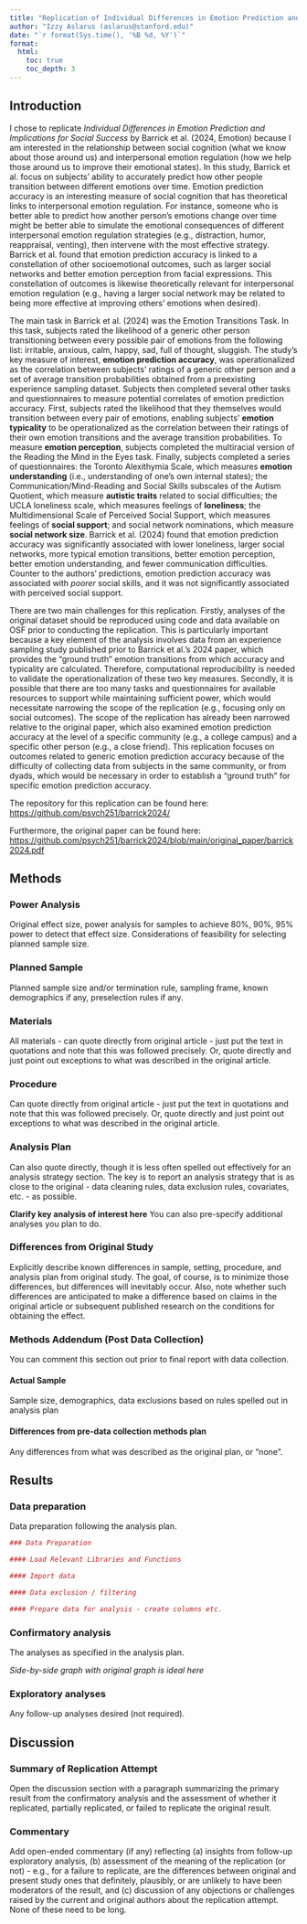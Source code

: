 ```yaml
---
title: "Replication of Individual Differences in Emotion Prediction and Implications for Social Success by Barrick et al. (2024, Emotion)"
author: "Izzy Aslarus (aslarus@stanford.edu)"
date: "`r format(Sys.time(), '%B %d, %Y')`"
format:
  html:
    toc: true
    toc_depth: 3
---
```


## Introduction

I chose to replicate *Individual Differences in Emotion Prediction and Implications for Social Success* by Barrick et al. (2024, Emotion) because I am interested in the relationship between social cognition (what we know about those around us) and interpersonal emotion regulation (how we help those around us to improve their emotional states). In this study, Barrick et al. focus on subjects' ability to accurately predict how other people transition between different emotions over time. Emotion prediction accuracy is an interesting measure of social cognition that has theoretical links to interpersonal emotion regulation. For instance, someone who is better able to predict how another person's emotions change over time might be better able to simulate the emotional consequences of different interpersonal emotion regulation strategies (e.g., distraction, humor, reappraisal, venting), then intervene with the most effective strategy. Barrick et al. found that emotion prediction accuracy is linked to a constellation of other socioemotional outcomes, such as larger social networks and better  emotion perception from facial expressions. This constellation of outcomes is likewise theoretically relevant for interpersonal emotion regulation (e.g., having a larger social network may be related to being more effective at improving others' emotions when desired).

The main task in Barrick et al. (2024) was the Emotion Transitions Task. In this task, subjects rated the likelihood of a generic other person transitioning between every possible pair of emotions from the following list: irritable, anxious, calm, happy, sad, full of thought, sluggish. The study's key measure of interest, **emotion prediction accuracy**, was operationalized as the correlation between subjects' ratings of a generic other person and a set of average transition probabilities obtained from a preexisting experience sampling dataset. Subjects then completed several other tasks and questionnaires to measure potential correlates of emotion prediction accuracy. First, subjects rated the likelihood that they themselves would transition between every pair of emotions, enabling subjects' **emotion typicality** to be operationalized as the correlation between their ratings of their own emotion transitions and the average transition probabilities. To measure **emotion perception**, subjects completed the multiracial version of the Reading the Mind in the Eyes task. Finally, subjects completed a series of questionnaires: the Toronto Alexithymia Scale, which measures **emotion understanding** (i.e., understanding of one's own internal states); the Communication/Mind-Reading and Social Skills subscales of the Autism Quotient, which measure **autistic traits** related to social difficulties; the UCLA loneliness scale, which measures feelings of **loneliness**; the Multidimensional Scale of Perceived Social Support, which measures feelings of **social support**; and social network nominations, which measure **social network size**. Barrick et al. (2024) found that emotion prediction accuracy was significantly associated with lower loneliness, larger social networks, more typical emotion transitions, better emotion perception, better emotion understanding, and fewer communication difficulties. Counter to the authors' predictions, emotion prediction accuracy was associated with *poorer* social skills, and it was not significantly associated with perceived social support.

There are two main challenges for this replication. Firstly, analyses of the original dataset should be reproduced using code and data available on OSF prior to conducting the replication. This is particularly important because a key element of the analysis involves data from an experience sampling study published prior to Barrick et al.'s 2024 paper, which provides the "ground truth" emotion transitions from which accuracy and typicality are calculated. Therefore, computational reproducibility is needed to validate the operationalization of these two key measures. Secondly, it is possible that there are too many tasks and questionnaires for available resources to support while maintaining sufficient power, which would necessitate narrowing the scope of the replication (e.g., focusing only on social outcomes). The scope of the replication has already been narrowed relative to the original paper, which also examined emotion prediction accuracy at the level of a specific community (e.g., a college campus) and a specific other person (e.g., a close friend). This replication focuses on outcomes related to generic emotion prediction accuracy because of the difficulty of collecting data from subjects in the same community, or from dyads, which would be necessary in order to establish a "ground truth" for specific emotion prediction accuracy.

The repository for this replication can be found here: <https://github.com/psych251/barrick2024/>

Furthermore, the original paper can be found here: <https://github.com/psych251/barrick2024/blob/main/original_paper/barrick2024.pdf>

## Methods

### Power Analysis

Original effect size, power analysis for samples to achieve 80%, 90%, 95% power to detect that effect size.  Considerations of feasibility for selecting planned sample size.

### Planned Sample

Planned sample size and/or termination rule, sampling frame, known demographics if any, preselection rules if any.

### Materials

All materials - can quote directly from original article - just put the text in quotations and note that this was followed precisely.  Or, quote directly and just point out exceptions to what was described in the original article.

### Procedure	

Can quote directly from original article - just put the text in quotations and note that this was followed precisely.  Or, quote directly and just point out exceptions to what was described in the original article.

### Analysis Plan

Can also quote directly, though it is less often spelled out effectively for an analysis strategy section.  The key is to report an analysis strategy that is as close to the original - data cleaning rules, data exclusion rules, covariates, etc. - as possible.  

**Clarify key analysis of interest here**  You can also pre-specify additional analyses you plan to do.

### Differences from Original Study

Explicitly describe known differences in sample, setting, procedure, and analysis plan from original study.  The goal, of course, is to minimize those differences, but differences will inevitably occur.  Also, note whether such differences are anticipated to make a difference based on claims in the original article or subsequent published research on the conditions for obtaining the effect.

### Methods Addendum (Post Data Collection)

You can comment this section out prior to final report with data collection.

#### Actual Sample
  Sample size, demographics, data exclusions based on rules spelled out in analysis plan

#### Differences from pre-data collection methods plan
  Any differences from what was described as the original plan, or “none”.


## Results


### Data preparation

Data preparation following the analysis plan.
	
```r
### Data Preparation

#### Load Relevant Libraries and Functions

#### Import data

#### Data exclusion / filtering

#### Prepare data for analysis - create columns etc.
```

### Confirmatory analysis

The analyses as specified in the analysis plan.  

*Side-by-side graph with original graph is ideal here*

### Exploratory analyses

Any follow-up analyses desired (not required).  

## Discussion

### Summary of Replication Attempt

Open the discussion section with a paragraph summarizing the primary result from the confirmatory analysis and the assessment of whether it replicated, partially replicated, or failed to replicate the original result.  

### Commentary

Add open-ended commentary (if any) reflecting (a) insights from follow-up exploratory analysis, (b) assessment of the meaning of the replication (or not) - e.g., for a failure to replicate, are the differences between original and present study ones that definitely, plausibly, or are unlikely to have been moderators of the result, and (c) discussion of any objections or challenges raised by the current and original authors about the replication attempt.  None of these need to be long.
